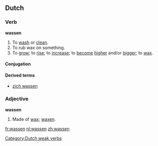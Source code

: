 ==Dutch==

===Verb===
'''wassen'''
# To [[wash]] or [[clean]].
# To rub wax on something.
# To [[grow]]; to [[rise]]; to [[increase]]; to [[become]] [[high]]er and/or [[big]]ger; to [[wax]].

====Conjugation====
{{nl-verb|was|wast|waste|wasten|hebben|gewassen|wasse}}
[[Category:Dutch weak verbs]]

====Derived terms====
* [[zich wassen]]

===Adjective===
'''wassen'''
# Made of [[wax]]; [[waxen]].

[[fr:wassen]]
[[nl:wassen]]
[[zh:wassen]]